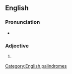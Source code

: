 {{also|Lil'|lil|li'l|li-l|lil-}}
==English==

===Pronunciation===
* {{rhymes|ɪl|lang=en}}

===Adjective===
{{head|en|adjective}}

# {{misspelling of|li'l|lang=en}}
[[Category:English palindromes]]